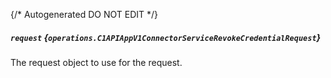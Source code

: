 {/* Autogenerated DO NOT EDIT  */}

##### `request` *{`operations.C1APIAppV1ConnectorServiceRevokeCredentialRequest`}*
The request object to use for the request.

<Collapsible openLabel={Labels.showProperties} closeLabel={Labels.hideProperties}>
  <C1APIAppV1ConnectorServiceRevokeCredentialRequest />
</Collapsible>


